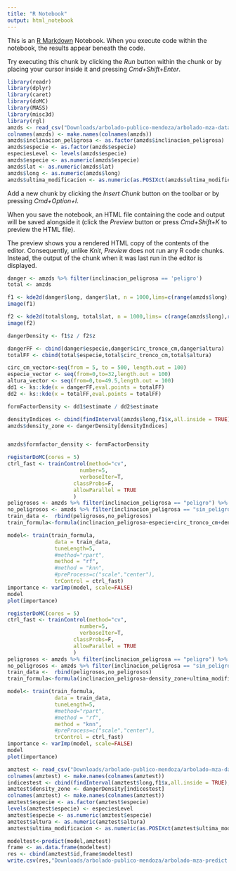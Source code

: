```yaml
---
title: "R Notebook"
output: html_notebook
---
```


This is an [R Markdown](http://rmarkdown.rstudio.com) Notebook. When you execute code within the notebook, the results appear beneath the code. 

Try executing this chunk by clicking the *Run* button within the chunk or by placing your cursor inside it and pressing *Cmd+Shift+Enter*. 

```r
library(readr)
library(dplyr)
library(caret)
library(doMC)
library(MASS)
library(misc3d)
library(rgl)
amzds <- read_csv("Downloads/arbolado-publico-mendoza/arbolado-mza-dataset.csv")
colnames(amzds) <- make.names(colnames(amzds))
amzds$inclinacion_peligrosa <- as.factor(amzds$inclinacion_peligrosa)
amzds$especie <- as.factor(amzds$especie)
especiesLevel <- levels(amzds$especie)
amzds$especie <- as.numeric(amzds$especie)
amzds$lat <- as.numeric(amzds$lat)
amzds$long <- as.numeric(amzds$long)
amzds$ultima_modificacion <- as.numeric(as.POSIXct(amzds$ultima_modificacion,format="%d/%m/%Y %H:%M",tz="GMT"))
```

Add a new chunk by clicking the *Insert Chunk* button on the toolbar or by pressing *Cmd+Option+I*.

When you save the notebook, an HTML file containing the code and output will be saved alongside it (click the *Preview* button or press *Cmd+Shift+K* to preview the HTML file). 

The preview shows you a rendered HTML copy of the contents of the editor. Consequently, unlike *Knit*, *Preview* does not run any R code chunks. Instead, the output of the chunk when it was last run in the editor is displayed.

```r
danger <- amzds %>% filter(inclinacion_peligrosa == 'peligro')
total <- amzds

f1 <- kde2d(danger$long, danger$lat, n = 1000,lims=c(range(amzds$long),range(amzds$lat)))
image(f1)

f2 <- kde2d(total$long, total$lat, n = 1000,lims= c(range(amzds$long),range(amzds$lat)))
image(f2)

dangerDensity <- f1$z / f2$z

dangerFF <- cbind(danger$especie,danger$circ_tronco_cm,danger$altura)
totalFF <- cbind(total$especie,total$circ_tronco_cm,total$altura)

circ_cm_vector<-seq(from = 5, to = 500, length.out = 100)
especie_vector <- seq(from=0,to=32,length.out = 100)
altura_vector <- seq(from=0,to=49.5,length.out = 100)
dd1 <- ks::kde(x = dangerFF,eval.points = totalFF)
dd2 <- ks::kde(x = totalFF,eval.points = totalFF)

formFactorDensity <- dd1$estimate / dd2$estimate
```

```r
densityIndices <- cbind(findInterval(amzds$long,f1$x,all.inside = TRUE),findInterval(amzds$lat,f1$y,all.inside = TRUE))
amzds$density_zone <- dangerDensity[densityIndices]


amzds$formfactor_density <- formFactorDensity

```

```r
registerDoMC(cores = 5) 
ctrl_fast <- trainControl(method="cv", 
                       number=5, 
                       verboseIter=T,
                     classProbs=F,
                     allowParallel = TRUE
                     )  
peligrosos <- amzds %>% filter(inclinacion_peligrosa == "peligro") %>% sample_n(500)
no_peligrosos <- amzds %>% filter(inclinacion_peligrosa == "sin_peligro") %>% sample_n(300)
train_data <-  rbind(peligrosos,no_peligrosos)
train_formula<-formula(inclinacion_peligrosa~especie+circ_tronco_cm+density_zone+ultima_modificacion+altura)

model<- train(train_formula,
               data = train_data,
               tuneLength=5,
               #method="rpart",
               method = "rf",
               #method = "knn",
               #preProcess=c("scale","center"),
               trControl = ctrl_fast)
importance <- varImp(model, scale=FALSE)
model
plot(importance)
```
```r
registerDoMC(cores = 5) 
ctrl_fast <- trainControl(method="cv", 
                       number=5, 
                       verboseIter=T,
                     classProbs=F,
                     allowParallel = TRUE
                     )  
peligrosos <- amzds %>% filter(inclinacion_peligrosa == "peligro") %>% sample_n(500)
no_peligrosos <- amzds %>% filter(inclinacion_peligrosa == "sin_peligro") %>% sample_n(300)
train_data <-  rbind(peligrosos,no_peligrosos)
train_formula<-formula(inclinacion_peligrosa~density_zone+ultima_modificacion+formfactor_density)

model<- train(train_formula,
               data = train_data,
               tuneLength=5,
               #method="rpart",
               #method = "rf",
               method = "knn",
               #preProcess=c("scale","center"),
               trControl = ctrl_fast)
importance <- varImp(model, scale=FALSE)
model
plot(importance)
```
```r
amztest <- read_csv("Downloads/arbolado-publico-mendoza/arbolado-mza-dataset-test.csv")
colnames(amztest) <- make.names(colnames(amztest))
indicestest <- cbind(findInterval(amztest$long,f1$x,all.inside = TRUE),findInterval(amztest$lat,f1$y,all.inside = TRUE))
amztest$density_zone <- dangerDensity[indicestest]
colnames(amztest) <- make.names(colnames(amztest))
amztest$especie <- as.factor(amztest$especie)
levels(amztest$especie) <- especiesLevel
amztest$especie <- as.numeric(amztest$especie)
amztest$altura <- as.numeric(amztest$altura)
amztest$ultima_modificacion <- as.numeric(as.POSIXct(amztest$ultima_modificacion,format="%d/%m/%Y %H:%M",tz="GMT"))
```

```r
modeltest<-predict(model,amztest)
frame <- as.data.frame(modeltest)
res <- cbind(amztest$id,frame$modeltest)
write.csv(res,"Downloads/arbolado-publico-mendoza/arbolado-mza-predict.csv", row.names = FALSE)

```

